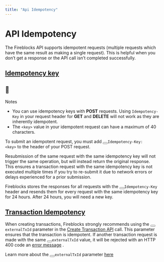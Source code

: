 ```yaml
---
title: "Api Idempotency"
---
```

  
  # API Idempotency

The Fireblocks API supports idempotent requests (multiple requests which have the same result as making a single request). This is helpful when you don’t get a response or the API call isn’t completed successfully.

## [Idempotency key](#idempotency-key)
<Info>

## 📘

Notes

*   You can use idempotency keys with **POST** requests. Using `Idempotency-Key` in your request header for **GET** and **DELETE** will not work as they are inherently idempotent.
*   The `<key>` value in your idempotent request can have a maximum of 40 characters.

</Info>

To submit an idempotent request, you must add <button aria-label="Copy Code" class="rdmd-code-copy fa"></button><code class="rdmd-code lang- theme-light" data-lang="" name="" tabindex="0">Idempotency-Key: &lt;key&gt;</code> to the header of your POST request.

Resubmission of the same request with the same idempotency key will not trigger the same operation, but will instead return the original response. This ensures a transaction request with the same idempotency key is not executed multiple times if you try to re-submit it due to network errors or delays experienced for a prior submission.

Fireblocks stores the responses for all requests with the <button aria-label="Copy Code" class="rdmd-code-copy fa"></button><code class="rdmd-code lang- theme-light" data-lang="" name="" tabindex="0">Idempotency-Key</code> header and resends them for every request with the same idempotency key for 24 hours. After 24 hours, you will need a new key.

  
## [Transaction Idempotency](#transaction-idempotency)

When creating transactions, Fireblocks strongly recommends using the <button aria-label="Copy Code" class="rdmd-code-copy fa"></button><code class="rdmd-code lang- theme-light" data-lang="" name="" tabindex="0">externalTxId</code> parameter in the <a target="_self" href="link">Create Transaction API</a> call. This parameter ensures that the transaction is idempotent. If another transaction request is made with the same <button aria-label="Copy Code" class="rdmd-code-copy fa"></button><code class="rdmd-code lang- theme-light" data-lang="" name="" tabindex="0">externalTxId</code> value, it will be rejected with an HTTP 400 code an <a target="_self" href="/reference/api-responses#:~:text=for%20Kraken%20exchange-,1438,-400">error message</a> .

Learn more about the <button aria-label="Copy Code" class="rdmd-code-copy fa"></button><code class="rdmd-code lang- theme-light" data-lang="" name="" tabindex="0">externalTxId</code> parameter <a target="_self" href="/docs/manage-withdrawals-at-scale#idempotent-transactions">here</a>